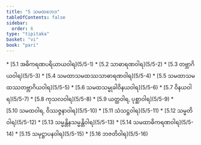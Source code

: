 ```yaml
---
title: "5 သမထဘေဒ"
tableOfContents: false
sidebar:
  order: 6
type: "tipitaka"
basket: "vi"
book: "pari"
---
```



<DynamicBreadcrumb />



<TableOfContents book="pari" section="5">
* [5.1 အဓိကရဏပရိယာယဝါရ](5/5-1)
* [5.2 သာဓာရဏဝါရ](5/5-2)
* [5.3 တဗ္ဘာဂိယဝါရ](5/5-3)
* [5.4 သမထာသမထဿသာဓာရဏဝါရ](5/5-4)
* [5.5 သမထာသမထဿတဗ္ဘာဂိယဝါရ](5/5-5)
* [5.6 သမထသမ္မုခါဝိနယဝါရ](5/5-6)
* [5.7 ဝိနယဝါရ](5/5-7)
* [5.8 ကုသလဝါရ](5/5-8)
* [5.9 ယတ္ထဝါရ, ပုစ္ဆာဝါရ](5/5-9)
* [5.10 သမထဝါရ, ဝိဿဇ္ဇနာဝါရ](5/5-10)
* [5.11 သံသဋ္ဌဝါရ](5/5-11)
* [5.12 သမ္မတိဝါရ](5/5-12)
* [5.13 သမ္မန္တိနသမ္မန္တိဝါရ](5/5-13)
* [5.14 သမထာဓိကရဏဝါရ](5/5-14)
* [5.15 သမုဋ္ဌာပနဝါရ](5/5-15)
* [5.16 ဘဇတိဝါရ](5/5-16)
</TableOfContents>